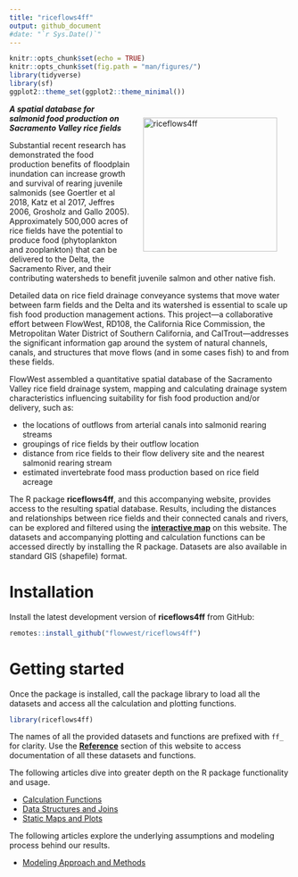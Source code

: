 ```yaml
---
title: "riceflows4ff"
output: github_document
#date: "`r Sys.Date()`"
---
```


```r
knitr::opts_chunk$set(echo = TRUE)
knitr::opts_chunk$set(fig.path = "man/figures/")
library(tidyverse)
library(sf)
ggplot2::theme_set(ggplot2::theme_minimal())
```

<img src="man/figures/logo-480.png" align="right" alt="riceflows4ff" style="height: 240px; margin: 24px"/>

***A spatial database for salmonid food production on Sacramento Valley rice fields***

Substantial recent research has demonstrated the food production benefits of floodplain inundation can increase growth and survival of rearing juvenile salmonids (see Goertler et al 2018, Katz et al 2017, Jeffres 2006, Grosholz and Gallo 2005). Approximately 500,000 acres of rice fields have the potential to produce food (phytoplankton and zooplankton) that can be delivered to the Delta, the Sacramento River, and their contributing watersheds to benefit juvenile salmon and other native fish.

Detailed data on rice field drainage conveyance systems that move water between farm fields and the Delta and its watershed is essential to scale up fish food production management actions. This project---a collaborative effort between FlowWest, RD108, the California Rice Commission, the Metropolitan Water District of Southern California, and CalTrout---addresses the significant information gap around the system of natural channels, canals, and structures that move flows (and in some cases fish) to and from these fields. 

FlowWest assembled a quantitative spatial database of the Sacramento Valley rice field drainage system, mapping and calculating drainage system characteristics influencing suitability for fish food production and/or delivery, such as:

* the locations of outflows from arterial canals into salmonid rearing streams
* groupings of rice fields by their outflow location
* distance from rice fields to their flow delivery site and the nearest salmonid rearing stream
* estimated invertebrate food mass production based on rice field acreage

The R package **riceflows4ff**, and this accompanying website, provides access to the resulting spatial database. Results, including the distances and relationships between rice fields and their connected canals and rivers, can be explored and filtered using the [**interactive map**](https://flowwest.shinyapps.io/riceflows4ff) on this website. The datasets and accompanying plotting and calculation functions can be accessed directly by installing the R package. Datasets are also available in standard GIS (shapefile) format. 

# Installation

Install the latest development version of **riceflows4ff** from GitHub:

```r
remotes::install_github("flowwest/riceflows4ff")
```

# Getting started

Once the package is installed, call the package library to load all the datasets and access all the calculation and plotting functions.

```r
library(riceflows4ff)
```

The names of all the provided datasets and functions are prefixed with `ff_` for clarity. Use the **[Reference](reference/index.html)** section of this website to access documentation of all these datasets and functions.

The following articles dive into greater depth on the R package functionality and usage.

* [Calculation Functions](articles/calcs.html)
* [Data Structures and Joins](articles/joins.html)
* [Static Maps and Plots](articles/plot.html)

The following articles explore the underlying assumptions and modeling process behind our results. 

* [Modeling Approach and Methods](articles/model.html)
